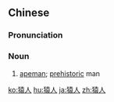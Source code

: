 ==Chinese==
{{zh-forms}}

===Pronunciation===
{{zh-pron
|m=yuánrén
|c=jyun4 jan4
|mn=qz,xm:oân-lîn/zz:oân-jîn
|cat=n
}}

===Noun===
{{zh-noun}}

# [[apeman]]; [[prehistoric]] man

[[ko:猿人]]
[[hu:猿人]]
[[ja:猿人]]
[[zh:猿人]]